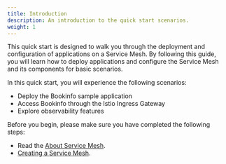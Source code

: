```yaml
---
title: Introduction
description: An introduction to the quick start scenarios.
weight: 1
---
```


This quick start is designed to walk you through the deployment and configuration of applications on a Service Mesh. By following this guide, you will learn how to deploy applications and configure the Service Mesh and its components for basic scenarios.

In this quick start, you will experience the following scenarios:

- Deploy the Bookinfo sample application
- Access Bookinfo through the Istio Ingress Gateway
- Explore observability features

Before you begin, please make sure you have completed the following steps:

- Read the [About Service Mesh](overview/index.html).
- [Creating a Service Mesh](create_service_mesh/index.html).